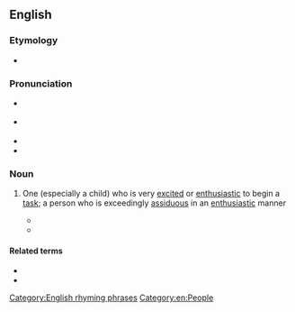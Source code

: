 ==English==
{{was wotd|2009|January|26}}

===Etymology===
* {{rfe|en}} <!-- Are beavers noted for their premature wood-chopping, or is it just a good-sounding word pair? -->

===Pronunciation===
* {{a|UK}} {{IPA|en|/ˌiː.ɡə ˈbiː.və/}}
* {{a|US}} {{IPA|en|/ˌi.ɡɚ ˈbi.vɚ/}}
* {{audio|en|en-us-eager beaver.ogg|Audio (US)}}
* {{audio|en|en-au-eager beaver.ogg|Audio (AU)}}

===Noun===
{{en-noun}}

# {{lb|en|idiomatic|colloquial}} One (especially a child) who is very [[excited]] or [[enthusiastic]] to begin a [[task]]; a person who is exceedingly [[assiduous]] in an [[enthusiastic]] manner
#* {{quote-av
|en
|date=November 21, 1988
|author={{w|Diana Muldaur}}, {{w|Brent Spiner}}
|title={{w|The Child (Star Trek: The Next Generation)|The Child}}
|series={{w|Star Trek: The Next Generation}}
|publisher={{w|Paramount Domestic Television}}
|oclc=123084272
|passage=PULASKI: I am unfamiliar with this symbol.<br>DATA: It indicates a genetically engineered biological life-form.<br>PULASKI: About twenty percent of the specimens fall into that category. Some '''eager beaver''' at play.<br>DATA: Query: "'''eager beaver'''?"<br>PULASKI: Well in this case, '''eager beaver''' refers to some over achieving genetic engineer, who probably because of lack of anything better to do has forced this strain of virus to mutate, just so he can see how bad bad can get.}}
#* {{quote-book|en|year=2007|author=Bernadette Hlubik Schell|title=The Internet and Society|publisher=ABC-CLIO|isbn=9781598840315|page=178
|passage=An “'''eager beaver'''” in terms of computing, Gates apparently started programming at age eleven.}}

====Related terms====
* {{l|en|eager}}
* {{l|en|beaver away}}

[[Category:English rhyming phrases]]
[[Category:en:People]]
{{C|en|Personality}}